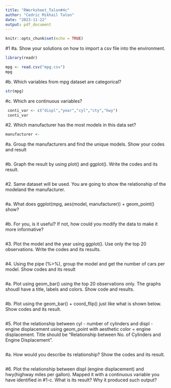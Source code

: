 ```yaml
---
title: "RWorksheet_Talon#4c"
author: "Cedric Mikhail Talon"
date: "2023-11-22"
output: pdf_document
---
```


```r
knitr::opts_chunk$set(echo = TRUE)
```
#1
#a. Show your solutions on how to import a csv file into the environment.
```r

library(readr)

mpg <- read.csv("mpg.csv")
mpg


```
#b.  Which variables from mpg dataset are categorical?
```r
str(mpg)
```
#c.  Which are continuous variables?
```r
 conti_var <- c("displ","year","cyl","cty","hwy")
 conti_var
```
#2. Which manufacturer has the most models in this data set?
```r
manufacturer <-
```
#a. Group the manufacturers and find the unique models. Show your codes and result
```r

```
#b. Graph the result by using plot() and ggplot(). Write the codes and its result.
```r

```
#2. Same dataset will be used. You are going to show the relationship of the modeland the manufacturer.
```r

```
#a. What does ggplot(mpg, aes(model, manufacturer)) + geom_point() show?
```r

```
#b. For you, is it useful? If not, how could you modify the data to make it more informative?
```r

```
#3. Plot the model and the year using ggplot(). Use only the top 20 observations. Write the codes and its results.
```r

```
#4. Using the pipe (%>%), group the model and get the number of cars per model. Show codes and its result
```r

```
#a. Plot using geom_bar() using the top 20 observations only. The graphs shoudl have a title, labels and colors. Show code and results.
```r

```
#b. Plot using the geom_bar() + coord_flip() just like what is shown below. Show codes and its result.

```r

```
#5. Plot the relationship between cyl - number of cylinders and displ - engine displacement using geom_point with aesthetic color = engine displacement. Title should be “Relationship between No. of Cylinders and Engine Displacement”.
```r

```
#a. How would you describe its relationship? Show the codes and its result.
```r

```
#6. Plot the relationship between displ (engine displacement) and hwy(highway miles per gallon). Mapped it with a continuous variable you have identified in #1-c. What is its result? Why it produced such output?
```r

```
#
```r

```
#
```r

```